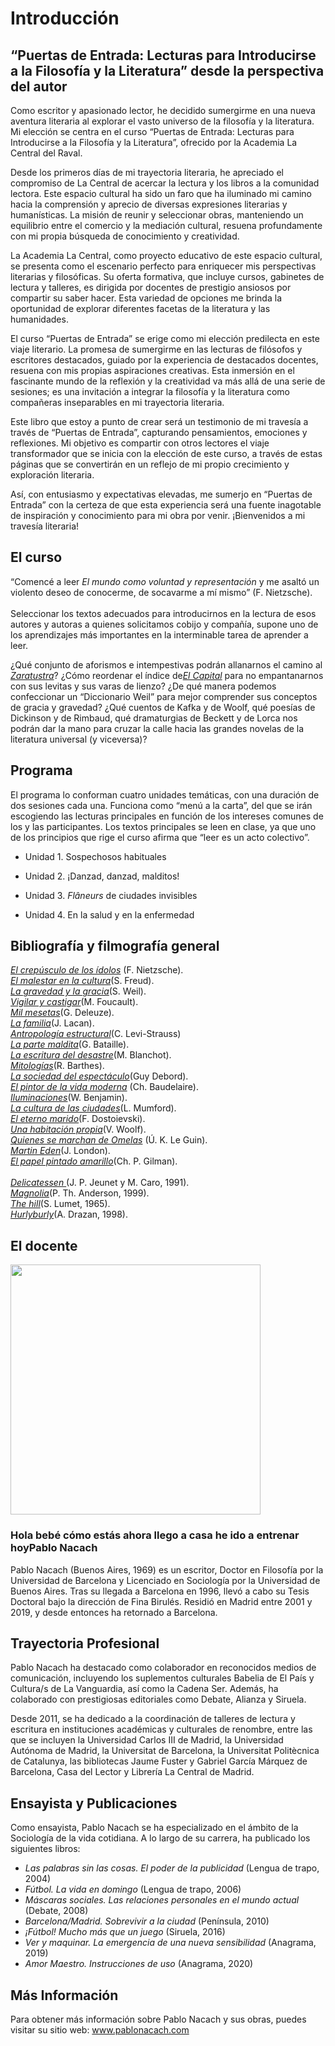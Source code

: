 # Introducción {.unnumbered}

## "Puertas de Entrada: Lecturas para Introducirse a la Filosofía y la Literatura" desde la perspectiva del autor

Como escritor y apasionado lector, he decidido sumergirme en una nueva aventura literaria al explorar el vasto universo de la filosofía y la literatura. Mi elección se centra en el curso "Puertas de Entrada: Lecturas para Introducirse a la Filosofía y la Literatura", ofrecido por la Academia La Central del Raval.

Desde los primeros días de mi trayectoria literaria, he apreciado el compromiso de La Central de acercar la lectura y los libros a la comunidad lectora. Este espacio cultural ha sido un faro que ha iluminado mi camino hacia la comprensión y aprecio de diversas expresiones literarias y humanísticas. La misión de reunir y seleccionar obras, manteniendo un equilibrio entre el comercio y la mediación cultural, resuena profundamente con mi propia búsqueda de conocimiento y creatividad.

La Academia La Central, como proyecto educativo de este espacio cultural, se presenta como el escenario perfecto para enriquecer mis perspectivas literarias y filosóficas. Su oferta formativa, que incluye cursos, gabinetes de lectura y talleres, es dirigida por docentes de prestigio ansiosos por compartir su saber hacer. Esta variedad de opciones me brinda la oportunidad de explorar diferentes facetas de la literatura y las humanidades.

El curso "Puertas de Entrada" se erige como mi elección predilecta en este viaje literario. La promesa de sumergirme en las lecturas de filósofos y escritores destacados, guiado por la experiencia de destacados docentes, resuena con mis propias aspiraciones creativas. Esta inmersión en el fascinante mundo de la reflexión y la creatividad va más allá de una serie de sesiones; es una invitación a integrar la filosofía y la literatura como compañeras inseparables en mi trayectoria literaria.

Este libro que estoy a punto de crear será un testimonio de mi travesía a través de "Puertas de Entrada", capturando pensamientos, emociones y reflexiones. Mi objetivo es compartir con otros lectores el viaje transformador que se inicia con la elección de este curso, a través de estas páginas que se convertirán en un reflejo de mi propio crecimiento y exploración literaria.

Así, con entusiasmo y expectativas elevadas, me sumerjo en "Puertas de Entrada" con la certeza de que esta experiencia será una fuente inagotable de inspiración y conocimiento para mi obra por venir. ¡Bienvenidos a mi travesía literaria!

## **El curso**

“Comencé a leer *El mundo como voluntad y representación* y me asaltó un violento deseo de conocerme, de socavarme a mí mismo” (F. Nietzsche).\
 \
Seleccionar los textos adecuados para introducirnos en la lectura de esos autores y autoras a quienes solicitamos cobijo y compañía, supone uno de los aprendizajes más importantes en la interminable tarea de aprender a leer.\

¿Qué conjunto de aforismos e intempestivas podrán allanarnos el camino al [*Zaratustra*](https://www.lacentral.com/web/book/?id=9788424940706)? ¿Cómo reordenar el índice de[*El Capital*](https://www.lacentral.com/web/book/?id=9788446052586) para no empantanarnos con sus levitas y sus varas de lienzo? ¿De qué manera podemos confeccionar un “Diccionario Weil” para mejor comprender sus conceptos de gracia y gravedad? ¿Qué cuentos de Kafka y de Woolf, qué poesías de Dickinson y de Rimbaud, qué dramaturgias de Beckett y de Lorca nos podrán dar la mano para cruzar la calle hacia las grandes novelas de la literatura universal (y viceversa)?

## **Programa**

El programa lo conforman cuatro unidades temáticas, con una duración de dos sesiones cada una. Funciona como “menú a la carta”, del que se irán escogiendo las lecturas principales en función de los intereses comunes de los y las participantes. Los textos principales se leen en clase, ya que uno de los principios que rige el curso afirma que “leer es un acto colectivo”.

-   Unidad 1\. Sospechosos habituales\

-   Unidad 2\. ¡Danzad, danzad, malditos!\

-   Unidad 3\. *Flâneurs* de ciudades invisibles\

-   Unidad 4\. En la salud y en la enfermedad\

## **Bibliografía y filmografía general**\


[*El crepúsculo de los ídolos*](https://www.lacentral.com/web/book/?id=9788430984626) (F. Nietzsche).\
[*El malestar en la cultura*](https://www.lacentral.com/web/book/?id=9788491043614)(S. Freud).\
[*La gravedad y la gracia*](https://www.lacentral.com/web/book/?id=9788481642230)(S. Weil).\
[*Vigilar y castigar*](https://www.lacentral.com/web/book/?id=9788412471670)(M. Foucault).\
[*Mil mesetas*](https://www.lacentral.com/web/book/?id=9788418178351)(G. Deleuze).\
[*La familia*](https://www.lacentral.com/web/book/?id=9789509282858)(J. Lacan).\
[*Antropología estructural*](https://www.lacentral.com/web/book/?id=9788432314254)(C. Levi-Strauss)\
[*La parte maldita*](https://www.lacentral.com/web/book/?id=9789872356743)(G. Bataille).\
[*La escritura del desastre*](https://www.lacentral.com/web/book/?id=9788498795691)(M. Blanchot).\
[*Mitologías*](https://www.lacentral.com/web/book/?id=9788412448894)(R. Barthes).\
[*La sociedad del espectáculo*](https://www.lacentral.com/web/book/?id=9788481914429)(Guy Debord).\
[*El pintor de la vida moderna*](https://www.lacentral.com/web/book/?id=9788413624402) (Ch. Baudelaire).\
[*Iluminaciones*](https://www.lacentral.com/web/book/?id=9788430619382)(W. Benjamin).\
[*La cultura de las ciudades*](https://www.lacentral.com/web/book/?id=9788415862659)(L. Mumford).\
[*El eterno marido*](https://www.lacentral.com/web/book/?id=9788420678184)(F. Dostoievski).\
[*Una habitación propia*](https://www.lacentral.com/web/book/?id=9788411481892)(V. Woolf).\
[*Quienes se marchan de Omelas*](https://www.lacentral.com/web/book/?id=9788418930478) (Ú. K. Le Guin).\
[*Martin Eden*](https://www.lacentral.com/web/book/?id=9788411780049)(J. London).\
[*El papel pintado amarillo*](https://www.lacentral.com/web/book/?id=9788412577754)(Ch. P. Gilman).\
\
[*Delicatessen* ](https://www.filmaffinity.com/es/film200350.html)(J. P. Jeunet y M. Caro, 1991).\
[*Magnolia*](https://www.filmaffinity.com/es/film411816.html)(P. Th. Anderson, 1999).\
[*The hill*](https://www.filmaffinity.com/es/film375388.html)(S. Lumet, 1965).\
[*Hurlyburly*](https://www.filmaffinity.com/es/film631208.html)(A. Drazan, 1998).

## El docente

![](images/clipboard-2131198670.png){width="400"}

### Hola bebé cómo estás ahora llego a casa he ido a entrenar hoyPablo Nacach

Pablo Nacach (Buenos Aires, 1969) es un escritor, Doctor en Filosofía por la Universidad de Barcelona y Licenciado en Sociología por la Universidad de Buenos Aires. Tras su llegada a Barcelona en 1996, llevó a cabo su Tesis Doctoral bajo la dirección de Fina Birulés. Residió en Madrid entre 2001 y 2019, y desde entonces ha retornado a Barcelona.

## Trayectoria Profesional

Pablo Nacach ha destacado como colaborador en reconocidos medios de comunicación, incluyendo los suplementos culturales Babelia de El País y Cultura/s de La Vanguardia, así como la Cadena Ser. Además, ha colaborado con prestigiosas editoriales como Debate, Alianza y Siruela.

Desde 2011, se ha dedicado a la coordinación de talleres de lectura y escritura en instituciones académicas y culturales de renombre, entre las que se incluyen la Universidad Carlos III de Madrid, la Universidad Autónoma de Madrid, la Universitat de Barcelona, la Universitat Politècnica de Catalunya, las bibliotecas Jaume Fuster y Gabriel García Márquez de Barcelona, Casa del Lector y Librería La Central de Madrid.

## Ensayista y Publicaciones

Como ensayista, Pablo Nacach se ha especializado en el ámbito de la Sociología de la vida cotidiana. A lo largo de su carrera, ha publicado los siguientes libros:

-   *Las palabras sin las cosas. El poder de la publicidad* (Lengua de trapo, 2004)
-   *Fútbol. La vida en domingo* (Lengua de trapo, 2006)
-   *Máscaras sociales. Las relaciones personales en el mundo actual* (Debate, 2008)
-   *Barcelona/Madrid. Sobrevivir a la ciudad* (Península, 2010)
-   *¡Fútbol! Mucho más que un juego* (Siruela, 2016)
-   *Ver y maquinar. La emergencia de una nueva sensibilidad* (Anagrama, 2019)
-   *Amor Maestro. Instrucciones de uso* (Anagrama, 2020)

## Más Información

Para obtener más información sobre Pablo Nacach y sus obras, puedes visitar su sitio web: [www.pablonacach.com](www.pablonacach.com)
